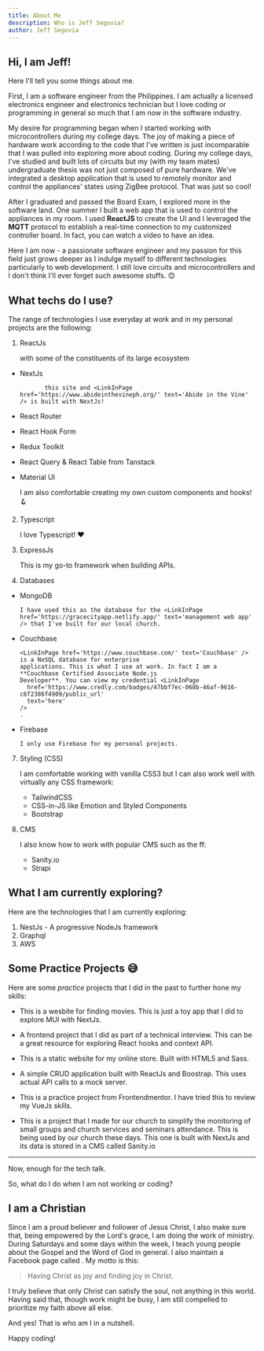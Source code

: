 ```yaml
---
title: About Me
description: Who is Jeff Segovia?
author: Jeff Segovia
---
```


## Hi, I am Jeff!

Here I'll tell you some things about me.

First, I am a software engineer from the Philippines. I am actually a licensed electronics engineer and electronics technician but I love coding or programming in general so much that I am now in the software industry.

My desire for programming began when I started working with microcontrollers during my college days. The joy of making a piece of hardware work according to the code that I've written is just incomparable that I was pulled into exploring more about coding. During my college days, I've studied and built lots of circuits but my (with my team mates) undergraduate thesis was not just composed of pure hardware. We've integrated a desktop application that is used to remotely monitor and control the appliances' states using ZigBee protocol. That was just so cool!

After I graduated and passed the Board Exam, I explored more in the software land. One summer I built a web app that is used to control the appliances in my room. I used **ReactJS** to create the UI and I leveraged the **MQTT** protocol to establish a real-time connection to my customized controller board. In fact, you can watch a video <LinkInPage href='https://www.youtube.com/watch?v=-NjJOWrj2Gc' text='here' /> to have an idea.

Here I am now - a passionate software engineer and my passion for this field just grows deeper as I indulge myself to different technologies particularly to web development. I still love circuits and microcontrollers and I don't think I'll ever forget such awesome stuffs. 😊

## What techs do I use?

The range of technologies I use everyday at work and in my personal projects are the following:

1.  ReactJs

    with some of the constituents of its large ecosystem

- NextJs

             this site and <LinkInPage href='https://www.abideinthevineph.org/' text='Abide in the Vine' /> is built with NextJs!

- React Router
- React Hook Form
- Redux Toolkit
- React Query & React Table from Tanstack
- Material UI

  I am also comfortable creating my own custom components and hooks! 🪝

2.  Typescript

    I love Typescript! ❤️

3.  ExpressJs

    This is my go-to framework when building APIs.

4.  Databases

- MongoDB

      I have used this as the database for the <LinkInPage href='https://gracecityapp.netlify.app/' text='management web app' /> that I've built for our local church.

- Couchbase

      <LinkInPage href='https://www.couchbase.com/' text='Couchbase' /> is a NoSQL database for enterprise
      applications. This is what I use at work. In fact I am a **Couchbase Certified Associate Node.js
      Developer**. You can view my credential <LinkInPage
        href='https://www.credly.com/badges/47bbf7ec-068b-46af-9616-c6f2386f4909/public_url'
        text='here'
      />
      .

- Firebase

      I only use Firebase for my personal projects.

7. Styling (CSS)

   I am comfortable working with vanilla CSS3 but I can also work well with virtually any CSS framework:

   - TailwindCSS
   - CSS-in-JS like Emotion and Styled Components
   - Bootstrap

8. CMS

   I also know how to work with popular CMS such as the ff:

   - Sanity.io
   - Strapi

## What I am currently exploring?

Here are the technologies that I am currently exploring:

1. NestJs - A progressive NodeJs framework
2. Graphql
3. AWS

## Some Practice Projects 😅

Here are some _practice_ projects that I did in the past to further hone my skills:

- <LinkInPage
    href="https://segovia-movuex-app.vercel.app/"
    text="Movuex Movie Site"
  />

  This is a wesbite for finding movies. This is just a toy app that I did to explore MUI with NextJs.

- <LinkInPage
    href="https://segovia-react-calculator.vercel.app/"
    text="Calculator"
  />

  A frontend project that I did as part of a technical interview. This can be a great resource for exploring React hooks and context API.

- <LinkInPage
    href="https://guavaelecs.netlify.app/"
    text="Guava Electronics Web Site"
  />

  This is a static website for my online store. Built with HTML5 and Sass.

- <LinkInPage href="https://segovia-crud-app.netlify.app/" text="A CRUD App" />

  A simple CRUD application built with ReactJs and Boostrap. This uses actual API calls to a mock server.

- <LinkInPage
    href="https://jeff-url-shortener.netlify.app/"
    text="URL Shortener App"
  />

  This is a practice project from Frontendmentor. I have tried this to review my VueJs skills.

- <LinkInPage
    href=" https://cgviewer.vercel.app/"
    text="Grace City Church CG Viewer"
  />

  This is a project that I made for our church to simplify the monitoring of small groups and church services and seminars attendance. This is being used by our church these days. This one is built with NextJs and its data is stored in a CMS called Sanity.io

---

Now, enough for the tech talk.

So, what do I do when I am not working or coding?

## I am a Christian

Since I am a proud believer and follower of Jesus Christ, I also make sure that, being empowered by the Lord's grace, I am doing the work of ministry. During Saturdays and some days within the week, I teach young people about the Gospel and the Word of God in general. I also maintain a Facebook page called <LinkInPage href='https://www.facebook.com/abidingthevine/' text='Abide in the Vine' />. My motto is this:

> Having Christ as joy and finding joy in Christ.

I truly believe that only Christ can satisfy the soul, not anything in this world. Having said that, though work might be busy, I am still compelled to prioritize my faith above all else.

And yes! That is who am I in a nutshell.

Happy coding!
